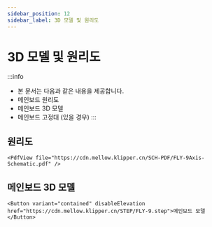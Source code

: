 ```yaml
---
sidebar_position: 12
sidebar_label: 3D 모델 및 원리도
---
```


# 3D 모델 및 원리도

:::info
* 본 문서는 다음과 같은 내용을 제공합니다.
* 메인보드 원리도
* 메인보드 3D 모델
* 메인보드 고정대 (있을 경우)
:::

## 원리도

    <PdfView file="https://cdn.mellow.klipper.cn/SCH-PDF/FLY-9Axis-Schematic.pdf" />


## 메인보드 3D 모델

    <Button variant="contained" disableElevation href="https://cdn.mellow.klipper.cn/STEP/FLY-9.step">메인보드 모델</Button>
